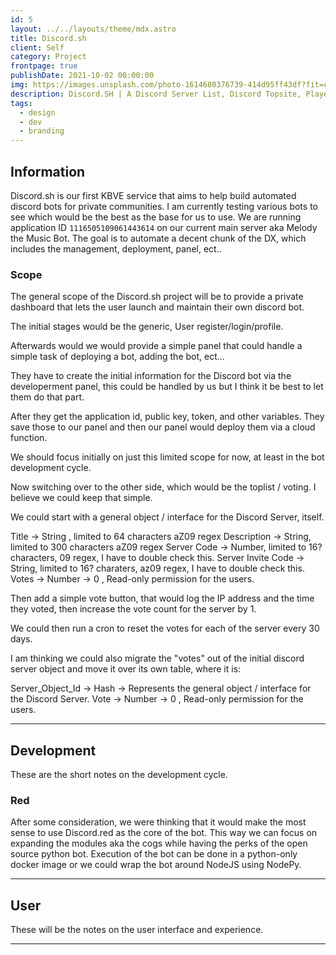 ```yaml
---
id: 5
layout: ../../layouts/theme/mdx.astro
title: Discord.sh
client: Self
category: Project
frontpage: true
publishDate: 2021-10-02 00:00:00
img: https://images.unsplash.com/photo-1614680376739-414d95ff43df?fit=crop&w=1400&h=700&q=75
description: Discord.SH | A Discord Server List, Discord Topsite, Player Reward System and Bot Project.
tags:
  - design
  - dev
  - branding
---
```


## Information

Discord.sh is our first KBVE service that aims to help build automated discord bots for private communities. 
I am currently testing various bots to see which would be the best as the base for us to use. 
We are running application ID `1116505109061443614` on our current main server aka Melody the Music Bot.
The goal is to automate a decent chunk of the DX, which includes the management, deployment, panel, ect..

### Scope

The general scope of the Discord.sh project will be to provide a private dashboard that lets the user launch and maintain their own discord bot.

The initial stages would be the generic, User register/login/profile.

Afterwards would we would provide a simple panel that could handle a simple task of deploying a bot, adding the bot, ect...

They have to create the initial information for the Discord bot via the developerment panel, this could be handled by us but I think it be best to let them do that part.

After they get the application id, public key, token, and other variables. 
They save those to our panel and then our panel would deploy them via a cloud function.

We should focus initially on just this limited scope for now, at least in the bot development cycle.

Now switching over to the other side, which would be the toplist / voting. I believe we could keep that simple.

We could start with a general object / interface for the Discord Server, itself. 

Title -> String , limited to 64 characters aZ09 regex
Description -> String, limited to 300 characters aZ09 regex
Server Code -> Number, limited to 16? characters, 09 regex, I have to double check this.
Server Invite Code -> String, limited to 16? charaters, az09 regex, I have to double check this.
Votes -> Number -> 0 , Read-only permission for the users.

Then add a simple vote button, that would log the IP address and the time they voted, then increase the vote count for the server by 1.

We could then run a cron to reset the votes for each of the server every 30 days. 

I am thinking we could also migrate the "votes" out of the initial discord server object and move it over its own table, where it is:

Server_Object_Id -> Hash -> Represents the general object / interface for the Discord Server.
Vote -> Number -> 0 , Read-only permission for the users.

--- 

## Development

These are the short notes on the development cycle.

### Red

After some consideration, we were thinking that it would make the most sense to use Discord.red as the core of the bot.
This way we can focus on expanding the modules aka the cogs while having the perks of the open source python bot.
Execution of the bot can be done in a python-only docker image or we could wrap the bot around NodeJS using NodePy.

---

## User

These will be the notes on the user interface and experience. 

---